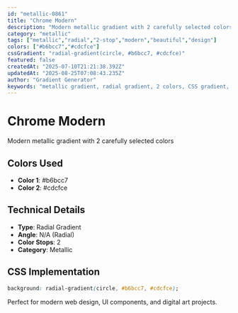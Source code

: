 ```yaml
---
id: "metallic-0861"
title: "Chrome Modern"
description: "Modern metallic gradient with 2 carefully selected colors"
category: "metallic"
tags: ["metallic","radial","2-stop","modern","beautiful","design"]
colors: ["#b6bcc7","#cdcfce"]
cssGradient: "radial-gradient(circle, #b6bcc7, #cdcfce)"
featured: false
createdAt: "2025-07-10T21:21:38.392Z"
updatedAt: "2025-08-25T07:08:43.235Z"
author: "Gradient Generator"
keywords: "metallic gradient, radial gradient, 2 colors, CSS gradient, design, #b6bcc7, #cdcfce"
---
```


# Chrome Modern

Modern metallic gradient with 2 carefully selected colors

## Colors Used
- **Color 1**: #b6bcc7
- **Color 2**: #cdcfce

## Technical Details
- **Type**: Radial Gradient
- **Angle**: N/A (Radial)
- **Color Stops**: 2
- **Category**: Metallic

## CSS Implementation
```css
background: radial-gradient(circle, #b6bcc7, #cdcfce);
```

Perfect for modern web design, UI components, and digital art projects.
